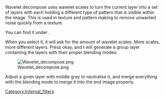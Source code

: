 Wavelet decompose uses wavelet scales to turn the current layer into a set of layers with each holding a different type of pattern that is visible within the image. This is used in texture and pattern making to remove unwanted noise quickly from a texture.

You can find it under {{MenuChoice|layers}}.

When you select it, it will ask for the amount of wavelet scales. More scales, more different layers. Press okay, and t will generate a group layer containing the layers with their proper blending modes:

[[File:Wavelet decompose.png|center]]

Adjust a given layer with middle gray to neutralise it, and merge everything with the {{MenuChoice|Grain Merge}} blending mode to merge it into the end image properly.

[[Category:Internal_filters]]
